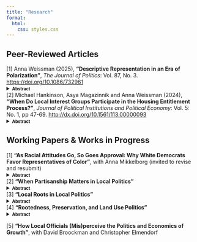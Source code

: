 ```yaml
---
title: "Research"
format:
  html:
    css: styles.css
---
```


## Peer-Reviewed Articles


\normalsize \[1\] Anna Weissman (2025), **"Descriptive Representation in an Era of Polarization"**, *The Journal of Politics*: Vol. 87, No. 3. <a href="https://doi.org/10.1086/732961" target="_blank">https://doi.org/10.1086/732961</a>
<details>
<summary><strong><span style="font-size:0.8em">Abstract</span></strong></summary>

Studies of descriptive representation find that voters more positively evaluate representatives who share their ascriptive characteristics. I argue that this pattern can be upended when voters develop more positive affect towards outgroups. In the United States, Democrats have increasingly expressed more positive views towards marginalized groups, while Republicans' attitudes about these groups have not shifted. Under such conditions, my argument predicts that the effect of representatives' race and gender on constituent evaluations should vary more by constituents' partisanship than by their own ascriptive characteristics. Applying a difference-in-differences design to 2008-2020 CCES data, I find that Democrats of all backgrounds now approve more highly of Congressmembers from historically marginalized groups, whereas Republicans' approval is unrelated to Member identity. Democrats also give women and minority representatives leeway to diverge ideologically. These findings demonstrate that polarizing attitudes about race and gender can disrupt classic patterns in how constituents evaluate representatives.

</details>


\normalsize \[2\] Michael Hankinson, Asya Magazinnik and Anna Weissman (2024), **"When Do Local Interest Groups Participate in the Housing Entitlement Process?"**, *Journal of Political Institutions and Political Economy*: Vol. 5: No. 1, pp 47-69. <a href="http://dx.doi.org/10.1561/113.00000093" target="_blank">http://dx.doi.org/10.1561/113.00000093</a>
<details>
<summary><strong><span style="font-size:0.8em">Abstract</span></strong></summary>

Local governments control a hidden flow of economic goods that never appear on city budgets. Through the housing entitlement process, city officials may condition approval on the benefits developers provide to organized interests. But the politics and policies created by this discretionary review have yet to be studied through the lens of interest group mobilization. We bridge this gap with an analysis of the behavior of construction unions in the housing entitlement process. Using data from 164 U.S. cities, we find that construction union representatives are more likely to attend public meetings to advocate for favorable labor agreements when the expected profitability of new housing developments is high — and thus, when there are more particularistic benefits on the table. While interest group competition within local participatory institutions may signal a robust, pluralist democracy, it also risks driving up housing costs, to the detriment of both organized and unorganized residents.

</details>


## Working Papers & Works in Progress

\normalsize \[1\] **"As Racial Attitudes Go, So Goes Approval: Why White Democrats Favor Representatives of Color"**, with Anna Mikkelborg (invited to revise and resubmit)
<details>
<summary><strong><span style="font-size:0.8em">Abstract</span></strong></summary>

Recent research shows that white Democrats have become more approving of politicians of color compared to white politicians in the last decade, in contrast with past research indicating that white voters typically prefer white representatives. White voters’ support for politicians of color has long been linked to their racial attitudes, implying that this change could be a result of white Democrats’ increasing racial liberalism. This mechanism deserves more than speculation, since understanding the cause of this shift influences expectations about its likely durability and broader implications for racial politics. This paper provides evidence of the persistence of this shift and evaluates the most plausible potential mechanisms behind it. We find that racial attitudes are strongly associated with white Democrats’ greater approval of representatives of color at the individual level and over time, while there is little evidence that either ideological stereotyping or differences in legislator quality are responsible. These results provide evidence that white Democrats' increasing racial liberalism influences consequential political opinions like support for representatives of color.

</details>


\normalsize  \[2\] **"When Partisanship Matters in Local Politics"**
<details>
<summary><strong><span style="font-size:0.8em">Abstract</span></strong></summary>

Recent scholarship challenges the traditional view that partisanship has little influence on local governance, showing that officials' party affiliation affects municipal decision-making. However, the prevailing explanations for why partisanship matters often assume conditions present only in certain types of municipalities. I argue that partisanship matters more in larger cities, where diverse electorates and more professionalized legislators create the context for partisan division, while smaller municipalities focus on managerial concerns with limited partisan conflict. Using local council meeting transcripts, a novel dataset of candidate statements, and an original survey of 1,280 elected officials, I find that partisan divides emerge primarily in larger cities on nationally salient issues, whereas smaller municipalities show little evidence of partisan policymaking. These findings bridge perspectives from early work and recent scholarship by demonstrating that partisan influence in local governance is context-dependent. This research refines our understanding of when and why national political dynamics shape local governance. 

</details>

\normalsize  \[3\] **"Local Roots in Local Politics"**
<details>
<summary><strong><span style="font-size:0.8em">Abstract</span></strong></summary>

How do geographic ties affect democratic representation? This question has been largely overlooked in municipal governance. Unlike much of the policymaking in state and national politics, local governance demands deep place-based knowledge. Using municipal council candidates' campaign statements, voter registration records, and original nationwide surveys of both local officials and members of the public, I show that local roots strongly predict candidate emergence in municipal elections. Nearly all candidates highlight their local connections, and most have lived in their municipalities for decades before running. Rather than affecting who wins an election, local roots determine who enters races in the first place. This has broad implications for representation, as both officials and constituents perceive differences in long-term residents' and newcomers' policy preferences on core local issues. In high-turnover cities, this dynamic may systematically under-represent mobile populations. These findings reveal that national-level geographic polarization is accompanied by distinct dynamics in local governance across rural and urban America.

</details>

\normalsize  \[4\] **"Rootedness, Preservation, and Land Use Politics"**
<details>
<summary><strong><span style="font-size:0.8em">Abstract</span></strong></summary>

Opposition to housing development is often attributed to material self-interest or the desire to exclude certain groups, but recent work suggests that residents may resist growth to preserve the physical or social character of their communities. I investigate whether embeddedness in place, measured through indicators such as residency tenure and birthplace, is associated with more preservationist land use preferences, and whether that relationship depends on the type of place in which someone lives. Using original survey data from 991 adults across rural, suburban, and urban America, I find that rootedness in a place does predict restrictive attitudes, but the strength and direction of this relationship varies by context. Different embeddedness indicators are tied to greater opposition to change across rural, urban, and suburban municipalities. These findings suggest that local housing politics are shaped not only by material self-interest, but also by how people experience and understand the places they call home. 

</details>


\normalsize \[5\] **"How Local Officials (Mis)perceive the Politics and Economics of Growth"**, with David Broockman and Christopher Elmendorf



